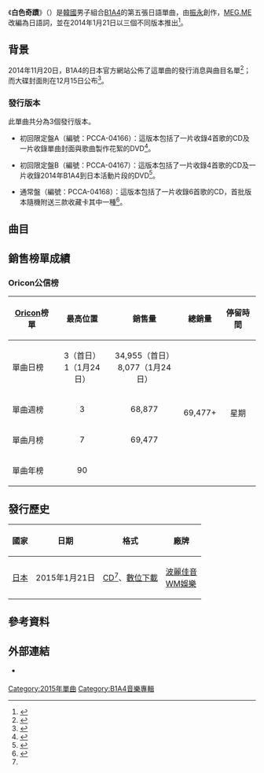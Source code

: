 {{Infobox single
|Name          = 白色奇蹟<br>（{{lang|ja|白いキセキ}}）
|Cover         = B1A4 Shiroi kiseki.jpg
|Border        = yes
|Caption       = 通常盤封面
|Artist        = [[B1A4|B1A4]]
|Album         = [[3_(B1A4專輯)|3]]
|Released      = 2015年1月21日<br><small>（見[[#發行歷史|發行歷史]]）</small>
|Format        = [[CD|CD]]、[[數位音樂下載|數位下載]]
|B-side        = WHO AM I -Japanese ver.-<br>一杯水 -Japanese ver.（{{lang|ja|ムルハンジャン -Japanese ver.-}}）
|Recorded      = 2014年
|Genre         = [[日語流行音樂|日語流行音樂]]
|Length        = 4分5秒
|Writer        = [[振永|振永]]、[[MEG.ME|MEG.ME]]
|Producer      = 振永
|Label         = [[波麗佳音|波麗佳音]]<br>[[WM娛樂|WM娛樂]]
|Chronology    = [[B1A4|B1A4]]日語單曲
|Last single   = [[SOLO_DAY日本版_(單曲)|SOLO DAY -Japanese Ver.-]]<br>（2014年）
|This single   = '''白色奇蹟'''<br>（2015年）
|Next single   = [[Happy_Days_(B1A4單曲)|Happy Days]]<br>（2015年）
}}
《'''白色奇蹟'''》（{{lang-ja|白いキセキ}}）是[[韓國|韓國]]男子組合[[B1A4|B1A4]]的第五張日語單曲，由[[振永|振永]]創作，[[MEG.ME|MEG.ME]]改編為日語詞，並在2014年1月21日以三個不同版本推出<ref name=release>{{cite web |url=http://japanese.kpopstarz.com/articles/25863/20150121/b1a4-siroikiseki.htm |title=B1A4、21日リリース「白いキセキ」白い世界に輝く5人の姿が眩しいPVティザー映像公開！（動画）！ |language=ja |work= |publisher=kpopstarz |date=2015-01-21 |accessdate=2015-01-25 |archive-date=2019-09-29 |archive-url=https://web.archive.org/web/20190929063517/http://japanese.kpopstarz.com/articles/25863/20150121/b1a4-siroikiseki.htm |dead-url=no }}</ref>。

==背景==
2014年11月20日，B1A4的日本官方網站公佈了這單曲的發行消息與曲目名單<ref name="list">{{cite web|title=日本5thシングル「白いキセキ」2015年1月21日発売決定！！（需自行翻頁數查閱）|url=http://b1a4.info/infonews/|date=2014-11-20|accessdate=2015-01-25|language=ja|deadurl=yes|archiveurl=https://web.archive.org/web/20140810235328/http://b1a4.info/infonews/|archivedate=2014年8月10日}}</ref>；而大碟封面則在12月15日公布<ref>{{cite web|title=日本5thシングル『白いキセキ』ジャケット写真公開！（需自行翻頁數查閱）|url=http://b1a4.info/infonews/|date=2014-12-15|accessdate=2015-01-25|language=ja|deadurl=yes|archiveurl=https://web.archive.org/web/20140810235328/http://b1a4.info/infonews/|archivedate=2014-08-10}}</ref>。

===發行版本===
此單曲共分為3個發行版本。

*初回限定盤A（編號：PCCA-04166）：這版本包括了一片收錄4首歌的CD及一片收錄單曲封面與歌曲製作花絮的DVD<ref name=typeA>{{cite web|url=http://www.amazon.co.jp/%E7%99%BD%E3%81%84%E3%82%AD%E3%82%BB%E3%82%AD-%E5%88%9D%E5%9B%9E%E9%99%90%E5%AE%9A%E7%9B%A4A-DVD%E4%BB%98-B1A4/dp/B00PW6TTOK|title=Amazon.com: 白いキセキ (初回限定盤A)(DVD付): 音楽|language=ja|work=|publisher=[[Amazon.com|Amazon Japan]]|accessdate=2015-01-25|archive-date=2019-12-06|archive-url=https://web.archive.org/web/20191206124256/https://www.amazon.co.jp/%E7%99%BD%E3%81%84%E3%82%AD%E3%82%BB%E3%82%AD-%E5%88%9D%E5%9B%9E%E9%99%90%E5%AE%9A%E7%9B%A4A-DVD%E4%BB%98-B1A4/dp/B00PW6TTOK|dead-url=no}}</ref>。

*初回限定盤B（編號：PCCA-04167）：這版本包括了一片收錄4首歌的CD及一片收錄2014年B1A4到日本活動片段的DVD<ref name=typeB>{{cite web|url=http://www.amazon.co.jp/%E7%99%BD%E3%81%84%E3%82%AD%E3%82%BB%E3%82%AD-%E5%88%9D%E5%9B%9E%E9%99%90%E5%AE%9A%E7%9B%A4B-DVD%E4%BB%98-B1A4/dp/B00PW6Z5PW/|title=Amazon.com: 白いキセキ (初回限定盤B)(DVD付): 音楽|language=ja|work=|publisher=[[Amazon.com|Amazon Japan]]|accessdate=2015-01-25|archive-date=2019-04-26|archive-url=https://web.archive.org/web/20190426001022/https://www.amazon.co.jp/%E7%99%BD%E3%81%84%E3%82%AD%E3%82%BB%E3%82%AD-%E5%88%9D%E5%9B%9E%E9%99%90%E5%AE%9A%E7%9B%A4B-DVD%E4%BB%98-B1A4/dp/B00PW6Z5PW|dead-url=no}}</ref>。

*通常盤（編號：PCCA-04168）：這版本包括了一片收錄6首歌的CD，首批版本隨機附送三款收藏卡其中一種<ref name=regular>{{cite web|url=http://www.oricon.co.jp/prof/540302/products/1109013/1/|title=白いキセキ｜B1A4｜ORICON STYLE|date=|work=|language=ja|publisher=[[Oricon|Oricon]]|accessdate=2015-01-25|archive-date=2019-12-09|archive-url=https://web.archive.org/web/20191209082300/https://www.oricon.co.jp/prof/540302/products/1109013/1/|dead-url=no}}</ref>。

==曲目==
{{Track listing
| font_size       = 80%
| total_length    = 14:51
| headline        = 初回限定盤A、初回限定盤B<ref name=typeA /><ref name=typeB /> 

| all_lyrics      = [[MEG.ME|MEG.ME]]

| music_credits   = yes
| arranger_credits = yes
| extra_column = 韓語版本<br>（諺文及專輯）

| title1          = 白色奇蹟
| note1           = {{lang|ja|白いキセキ}}
| music1          = [[振永|振永]]
| arranger1       = [[ZiaZag_Note|ZiaZag Note]]
| length1         = 4:05

| title2          = WHO AM I
| note2           = 日語版
| extra2          = WHO AM I（《[[WHO_AM_I_(B1A4專輯)|WHO AM I]]》）
| music2          = 振永<br>[[文正圭|文正圭]]（{{lang|ko|문정규}}）
| arranger2       = 振永<br>文正圭
| length2         = 3:20

| title3          = 白色奇蹟
| note3           = instrumental
| music3          = 振永
| arranger3       = ZiaZag Note
| length3         = 4:05

| title4          = WHO AM I
| note4           = 日語版）（instrumental
| music4          = 振永<br>文正圭
| arranger4       = 振永<br>文正圭
| length4         = 3:20
}}
{{tracklist
| collapsed       = yes
| font_size       = 80%
| total_length    = 28:16
| headline        = 通常盤<ref name=regular />

| music_credits   = yes
| arranger_credits = yes
| extra_column = 韓語版本<br>（諺文及專輯）

| title1          = 白色奇蹟
| length1         = 4:05

| title2          = WHO AM I
| note2           = 日語版
| length2         = 3:20

| title3          = 一杯水
| note3           = 日語版）（{{lang|ja|ムルハンジャン}}
| extra3          = 一杯水（{{lang|ko|물 한잔}}，《[[SOLO_DAY|SOLO DAY]]》）
| music3          = 振永
| arranger3       = 振永<br>Command Freaks
| length3         = 3:38

| title4          = 白色奇蹟
| note4           = instrumental
| length4         = 3:24

| title5          = WHO AM I
| note5           = 日語版）（instrumental
| length5         = 3:20

| title6          = 一杯水
| note6           = 日語版）（instrumental
| music6          = 振永
| arranger6       = 振永<br>Command Freaks
| length6         = 3:26
}}
{{tracklist
| collapsed       = yes
| headline        = DVD - 初回限定盤A：<ref name=typeA />
| title1          = 單曲封面與歌曲製作花絮
}}
{{tracklist
| collapsed       = yes
| headline        = DVD - 初回限定盤B：<ref name=typeB />
| title1          = 日本活動片段
}}

==銷售榜單成績==
===Oricon公信榜===
{| class="wikitable" style="width:500px;"
|-
! style="text-align:center;"|[[Oricon|Oricon]]榜單
! style="text-align:center;"|最高位置
! style="text-align:center;"|銷售量
! style="text-align:center;"|總銷量
! style="text-align:center;"|停留時間
|-
|align="left"|單曲日榜
| style="text-align:center;"| 3（首日）<br>1（1月24日）
| style="text-align:center;" rowspan="1"| 34,955（首日）<br>8,077（1月24日）
| style="text-align:center;" rowspan="4"| 69,477+
| style="text-align:center;" rowspan="4"| 星期
|-
|align="left"|單曲週榜
| style="text-align:center;"| 3
| style="text-align:center;"| 68,877
|-
|align="left"|單曲月榜
| style="text-align:center;"| 7
| style="text-align:center;"| 69,477
|-
|align="left"|單曲年榜
| style="text-align:center;"| 90
| style="text-align:center;"| 
|}

==發行歷史==
{| class="wikitable plainrowheaders"
|-
! scope="col"| 國家 !! 日期 !! 格式 !! 廠牌
|-
! scope="row"| [[日本|日本]]
| 2015年1月21日
| [[CD|CD]]<ref name=typeA />、[[數位音樂下載|數位下載]]
| [[波麗佳音|波麗佳音]]<br>[[WM娛樂|WM娛樂]]
|}

==參考資料==
{{reflist}}

==外部連結==
* {{Official website|http://b1a4.info/|B1A4日本官方網站}} {{Ja icon}}

{{B1A4}}

[[Category:2015年單曲|Category:2015年單曲]]
[[Category:B1A4音樂專輯|Category:B1A4音樂專輯]]